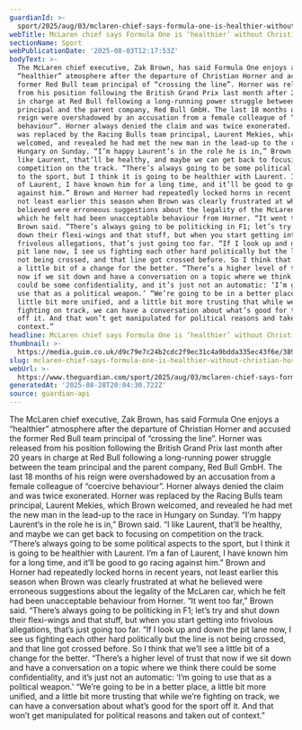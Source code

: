 ```yaml
---
guardianId: >-
  sport/2025/aug/03/mclaren-chief-says-formula-one-is-healthier-without-christian-horner
webTitle: McLaren chief says Formula One is ‘healthier’ without Christian Horner
sectionName: Sport
webPublicationDate: '2025-08-03T12:17:53Z'
bodyText: >-
  The McLaren chief executive, Zak Brown, has said Formula One enjoys a
  “healthier” atmosphere after the departure of Christian Horner and accused the
  former Red Bull team principal of “crossing the line”. Horner was released
  from his position following the British Grand Prix last month after 20 years
  in charge at Red Bull following a long-running power struggle between the team
  principal and the parent company, Red Bull GmbH. The last 18 months of his
  reign were overshadowed by an accusation from a female colleague of “coercive
  behaviour”. Horner always denied the claim and was twice exonerated. Horner
  was replaced by the Racing Bulls team principal, Laurent Mekies, which Brown
  welcomed, and revealed he had met the new man in the lead-up to the race in
  Hungary on Sunday. “I’m happy Laurent’s in the role he is in,” Brown said. “I
  like Laurent, that’ll be healthy, and maybe we can get back to focusing on
  competition on the track. “There’s always going to be some political aspects
  to the sport, but I think it is going to be healthier with Laurent. I’m a fan
  of Laurent, I have known him for a long time, and it’ll be good to go racing
  against him.” Brown and Horner had repeatedly locked horns in recent years,
  not least earlier this season when Brown was clearly frustrated at what he
  believed were erroneous suggestions about the legality of the McLaren car,
  which he felt had been unacceptable behaviour from Horner. “It went too far,”
  Brown said. “There’s always going to be politicking in F1; let’s try and shut
  down their flexi-wings and that stuff, but when you start getting into
  frivolous allegations, that’s just going too far. “If I look up and down the
  pit lane now, I see us fighting each other hard politically but the line is
  not being crossed, and that line got crossed before. So I think that we’ll see
  a little bit of a change for the better. “There’s a higher level of trust that
  now if we sit down and have a conversation on a topic where we think there
  could be some confidentiality, and it’s just not an automatic: ‘I’m going to
  use that as a political weapon.’ “We’re going to be in a better place, a
  little bit more unified, and a little bit more trusting that while we’re
  fighting on track, we can have a conversation about what’s good for the sport
  off it. And that won’t get manipulated for political reasons and taken out of
  context.”
headline: McLaren chief says Formula One is ‘healthier’ without Christian Horner
thumbnail: >-
  https://media.guim.co.uk/d9c79e7c24b2cdc2f9ec31c4a9bdda335ec43f6e/389_0_4735_3788/500.jpg
slug: mclaren-chief-says-formula-one-is-healthier-without-christian-horner
webUrl: >-
  https://www.theguardian.com/sport/2025/aug/03/mclaren-chief-says-formula-one-is-healthier-without-christian-horner
generatedAt: '2025-08-28T20:04:30.722Z'
source: guardian-api
---
```

The McLaren chief executive, Zak Brown, has said Formula One enjoys a “healthier” atmosphere after the departure of Christian Horner and accused the former Red Bull team principal of “crossing the line”. Horner was released from his position following the British Grand Prix last month after 20 years in charge at Red Bull following a long-running power struggle between the team principal and the parent company, Red Bull GmbH. The last 18 months of his reign were overshadowed by an accusation from a female colleague of “coercive behaviour”. Horner always denied the claim and was twice exonerated. Horner was replaced by the Racing Bulls team principal, Laurent Mekies, which Brown welcomed, and revealed he had met the new man in the lead-up to the race in Hungary on Sunday. “I’m happy Laurent’s in the role he is in,” Brown said. “I like Laurent, that’ll be healthy, and maybe we can get back to focusing on competition on the track. “There’s always going to be some political aspects to the sport, but I think it is going to be healthier with Laurent. I’m a fan of Laurent, I have known him for a long time, and it’ll be good to go racing against him.” Brown and Horner had repeatedly locked horns in recent years, not least earlier this season when Brown was clearly frustrated at what he believed were erroneous suggestions about the legality of the McLaren car, which he felt had been unacceptable behaviour from Horner. “It went too far,” Brown said. “There’s always going to be politicking in F1; let’s try and shut down their flexi-wings and that stuff, but when you start getting into frivolous allegations, that’s just going too far. “If I look up and down the pit lane now, I see us fighting each other hard politically but the line is not being crossed, and that line got crossed before. So I think that we’ll see a little bit of a change for the better. “There’s a higher level of trust that now if we sit down and have a conversation on a topic where we think there could be some confidentiality, and it’s just not an automatic: ‘I’m going to use that as a political weapon.’ “We’re going to be in a better place, a little bit more unified, and a little bit more trusting that while we’re fighting on track, we can have a conversation about what’s good for the sport off it. And that won’t get manipulated for political reasons and taken out of context.”
